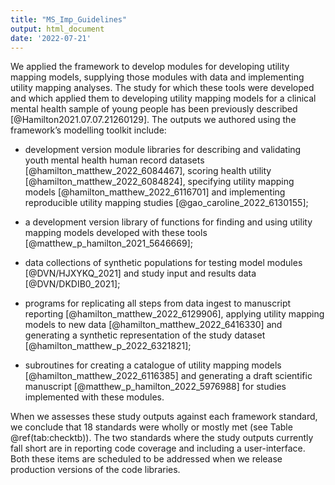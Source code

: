 ```yaml
---
title: "MS_Imp_Guidelines"
output: html_document
date: '2022-07-21'
---
```



We applied the framework to develop modules for developing utility mapping models, supplying those modules with data and implementing utility mapping analyses. The study for which these tools were developed and which applied them to developing utility mapping models for a clinical mental health sample of young people has been previously described [@Hamilton2021.07.07.21260129]. The outputs we authored using the framework's modelling toolkit include:

 - development version module libraries for describing and validating youth mental health human record datasets [@hamilton_matthew_2022_6084467], scoring health utility [@hamilton_matthew_2022_6084824], specifying utility mapping models [@hamilton_matthew_2022_6116701] and implementing reproducible utility mapping studies [@gao_caroline_2022_6130155];
 
 - a development version library of functions for finding and using utility mapping models developed with these tools [@matthew_p_hamilton_2021_5646669];
 
 - data collections of synthetic populations for testing model modules [@DVN/HJXYKQ_2021] and study input and results data [@DVN/DKDIB0_2021]; 
 
 - programs for replicating all steps from data ingest to manuscript reporting [@hamilton_matthew_2022_6129906], applying utility mapping models to new data [@hamilton_matthew_2022_6416330] and generating a synthetic representation of the study dataset [@hamilton_matthew_p_2022_6321821];
 
 - subroutines for creating a catalogue of utility mapping models [@hamilton_matthew_2022_6116385] and generating a draft scientific manuscript [@matthew_p_hamilton_2022_5976988] for studies implemented with these modules.
 
When we assesses these study outputs against each framework standard, we conclude that 18 standards were wholly or mostly met (see Table \@ref(tab:checktb)). The two standards where the study outputs currently fall short are in reporting code coverage and including a user-interface. Both these items are scheduled to be addressed when we release production versions of the code libraries.

